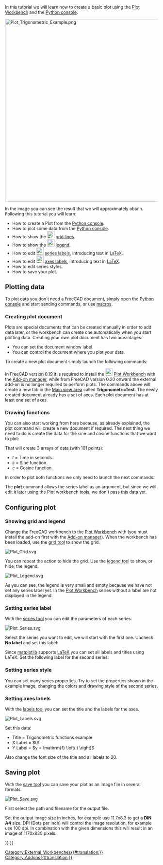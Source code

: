 <languages/>
<translate>

<!--T:32-->
{{TutorialInfo
|Topic=Plot Workbench Basic Tutorial
|Level=Beginner
|Time=
|Author=
|FCVersion=0.19
|Files=
}}

<!--T:1-->
In this tutorial we will learn how to create a basic plot using the [[Plot_Workbench|Plot Workbench]] and the [[Python_console|Python console]]. 

</translate>
[[Image:Plot_Trigonometric_Example.png|600px]]
<translate>
<!--T:2-->
{{Caption|Basic plot example}}

<!--T:3-->
In the image you can see the result that we will approximately obtain. Following this tutorial you will learn:
* How to create a Plot from the [[Python_console|Python console]].
* How to plot some data from the [[Python_console|Python console]].
* How to show the [[Image:Plot_Grid.svg|24px]] [[Plot_Grid|grid lines]].
* How to show the [[Image:Plot_Legend.svg|24px]] [[Plot_Legend|legend]].
* How to edit [[Image:Plot_Series.svg|24px]] [[Plot_Series|series labels]], introducing text in [http://www.latex-project.org LaTeX].
* How to edit [[Image:Plot_Labels.svg|24px]] [[Plot_Labels|axes labels]], introducing text in [http://www.latex-project.org LaTeX].
* How to edit series styles.
* How to save your plot.

==Plotting data== <!--T:35-->

<!--T:4-->
To plot data you don't need a FreeCAD document, simply open the [[Python_console|Python console]] and start sending commands, or use [[Macros|macros]].

===Creating plot document=== <!--T:36-->

<!--T:5-->
Plots are special documents that can be created manually in order to add data later, or the workbench can create one automatically when you start plotting data. Creating your own plot document has two advantages:
* You can set the document window label.
* You can control the document where you plot your data.

<!--T:6-->
To create a new plot document simply launch the following commands:

</translate>
{{Code|code=
try:
    from FreeCAD.Plot import Plot
except ImportError:
    from freecad.plot import Plot

Plot.figure("TrigonometricTest")
}}
<translate>

<!--T:7-->
In FreeCAD version 0.19 it is required to install the [[Image:Workbench_Plot.svg|24px]] [[Plot_Workbench|Plot Workbench]] with the [[Std_AddonMgr|Add-on manager]], while from FreeCAD version 0.20 onward the external add-on is no longer required to perform plots.
The commands above will create a new tab in the [[Main_view_area|Main view area]] called '''TrigonometricTest'''. The newly created document already has a set of axes. Each plot document has at least one set of axes.

===Drawing functions=== <!--T:37-->

<!--T:8-->
You can also start working from here because, as already explained, the plot command will create a new document if required. The next thing we need to do is create the data for the sine and cosine functions that we want to plot:

</translate>
{{Code|code=
import math
t = range(0,101)
t = [tt/100.0 for tt in t]
s = [math.sin(2.0*math.pi*tt) for tt in t]
c = [math.cos(2.0*math.pi*tt) for tt in t]
}}
<translate>

<!--T:9-->
That will create 3 arrays of data (with 101 points):
* ''t'' = Time in seconds.
* ''s'' = Sine function.
* ''c'' = Cosine function.

<!--T:10-->
In order to plot both functions we only need to launch the next commands:

</translate>
{{Code|code=
Plot.plot(t,s)
Plot.plot(t,c)
}}
<translate>

<!--T:11-->
The '''plot''' command allows the series label as an argument, but since we will edit it later using the Plot workbench tools, we don't pass this data yet.

==Configuring plot== <!--T:12-->

===Showing grid and legend=== <!--T:38-->

<!--T:13-->
Change the FreeCAD workbench to the [[Plot_Workbench|Plot Workbench]] with {{MenuCommand|View → Workbench → Plot}} (you must install the add-on first with the [[Std_AddonMgr|Add-on manager]]). When the workbench has been loaded, use the [[Plot_Grid|grid tool]] to show the grid.

</translate>
[[Image:Plot_Grid.svg‎]]
<translate>
<!--T:14-->
{{Caption|Show/hide grid tool icon}}

<!--T:15-->
You can repeat the action to hide the grid. Use the [[Plot_Legend|legend tool]] to show, or hide, the legend.

</translate>
[[Image:Plot_Legend.svg]]
<translate>
<!--T:16-->
{{Caption|Show/hide legend tool icon}}

<!--T:17-->
As you can see, the legend is very small and empty because we have not set any series label yet. In the [[Plot_Workbench|Plot Workbench]] series without a label are not displayed in the legend.

===Setting series label=== <!--T:39-->

<!--T:18-->
With the [[Plot_Series|series tool]] you can edit the parameters of each series.

</translate>
[[Image:Plot_Series.svg‎]]
<translate>
<!--T:19-->
{{Caption|Series configuration tool icon}}

<!--T:20-->
Select the series you want to edit, we will start with the first one. Uncheck '''No label''' and set this label:

</translate>
{{Code|code=
$y = \sin \left( 2 \pi t \right)$
}}
<translate>

<!--T:21-->
Since [http://matplotlib.org/ matplotlib] supports [http://www.latex-project.org LaTeX] you can set all labels and titles using LaTeX. Set the following label for the second series:

</translate>
{{Code|code=
$y = \cos \left( 2 \pi t \right)$
}}
<translate>

===Setting series style=== <!--T:40-->

<!--T:22-->
You can set many series properties. Try to set the properties shown in the example image, changing the colors and drawing style of the second series.

===Setting axes labels=== <!--T:41-->

<!--T:23-->
With the [[Plot_Labels|labels tool]] you can set the title and the labels for the axes.

</translate>
[[Image:Plot_Labels.svg‎]]
<translate>
<!--T:24-->
{{Caption|Labels tool icon}}

<!--T:25-->
Set this data:
* Title = Trigonometric functions example
* X Label = $t$
* Y Label = $y = \mathrm{f} \left( t \right)$

<!--T:26-->
Also change the font size of the title and all labels to 20.

==Saving plot== <!--T:42-->

<!--T:27-->
With the [[Plot_Save|save tool]] you can save your plot as an image file in several formats.

</translate>
[[Image:Plot_Save.svg]]
<translate>
<!--T:28-->
{{Caption|Save tool icon}}

<!--T:29-->
First select the path and filename for the output file.

<!--T:30-->
Set the output image size in inches, for example use 11.7x8.3 to get a '''DIN A4''' size. DPI (Dots per inch) will control the image resolution, for example use 100 dpi. In combination with the given dimensions this will result in an image of 1170x830 pixels.


</translate>
{{Plot_Tools_navi{{#translation:}}}}
{{Userdocnavi{{#translation:}}}}
[[Category:External_Workbenches{{#translation:}}]]
[[Category:Addons{{#translation:}}]]